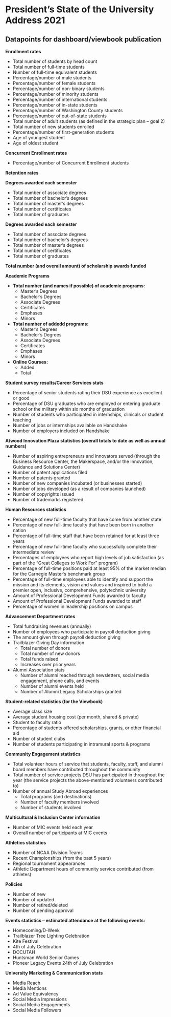 # **President's State of the University Address 2021** #

## Datapoints for dashboard/viewbook publication ##

**Enrollment rates**

* Total number of students by head count
* Total number of full-time students
* Number of full-time equivalent students
* Percentage/number of male students
* Percentage/number of female students
* Percentage/number of non-binary students
* Percentage/number of minority students
* Percentage/number of international students
* Percentage/number of in-state students
* Percentage/number of Washington County students
* Percentage/number of out-of-state students
* Total number of adult students (as defined in the strategic plan – goal 2)
* Total number of new students enrolled
* Percentage/number of first-generation students
* Age of youngest student
* Age of oldest student

**Concurrent Enrollment rates**

* Percentage/number of Concurrent Enrollment students

**Retention rates**

**Degrees awarded each semester**

* Total number of associate degrees
* Total number of bachelor’s degrees
* Total number of master’s degrees
* Total number of certificates
* Total number of graduates

**Degrees awarded each semester**

* Total number of associate degrees
* Total number of bachelor’s degrees
* Total number of master’s degrees
* Total number of certificates
* Total number of graduates

**Total number (and overall amount) of scholarship awards funded**

**Academic Programs**

  * **Total number (and names if possible) of academic programs:**
      * Master's Degrees
      * Bachelor's Degrees
      * Associate Degrees
      * Certificates
      * Emphases
      * Minors
  
  * **Total number of addedd programs:**
      * Master's Degrees
      * Bachelor's Degrees
      * Associate Degrees
      * Certificates
      * Emphases
      * Minors

  * **Online Courses:**
      * Added
      * Total
      
**Student survey results/Career Services stats**

* Percentage of senior students rating their DSU experience as excellent or good
* Percentage of DSU graduates who are employed or entering graduate school or the military within six months of graduation
* Number of students who participated in internships, clinicals or student teaching
* Number of jobs or internships available on Handshake
* Number of employers included on Handshake

**Atwood Innovation Plaza statistics (overall totals to date as well as annual numbers)**

* Number of aspiring entrepreneurs and innovators served (through the Business Resource Center, the Makerspace, and/or the Innovation, Guidance and Solutions Center)
* Number of patent applications filed 
* Number of patents granted
* Number of new companies incubated (or businesses started)
* Number of jobs developed (as a result of companies launched)
* Number of copyrights issued
* Number of trademarks registered

**Human Resources statistics**

* Percentage of new full-time faculty that have come from another state
* Percentage of new full-time faculty that have been born in another nation
* Percentage of full-time staff that have been retained for at least three years
* Percentage of new full-time faculty who successfully complete their intermediate review
* Percentages of employees who report high levels of job satisfaction (as part of the “Great Colleges to Work For” program)
* Percentage of full-time positions paid at least 95% of the market median for the Carnegie Master’s benchmark group 
* Percentage of full-time employees able to identify and support the mission and its elements, vision and values and inspired to build a premier open, inclusive, comprehensive, polytechnic university
* Amount of Professional Development Funds awarded to faculty 
* Amount of Professional Development Funds awarded to staff
* Percentage of women in leadership positions on campus

**Advancement Department rates**

* Total fundraising revenues (annually)
* Number of employees who participate in payroll deduction giving 
* The amount given through payroll deduction giving
* Trailblazer Giving Day information
    * Total number of donors
    * Total number of new donors
    * Total funds raised
    * Increases over prior years
* Alumni Association stats
    * Number of alumni reached through newsletters, social media engagement, phone calls, and events
    * Number of alumni events held
    * Number of Alumni Legacy Scholarships granted
    
**Student-related statistics (for the Viewbook)**

* Average class size
* Average student housing cost (per month, shared & private)
* Student to faculty ratio
* Percentage of students offered scholarships, grants, or other financial aid
* Number of student clubs
* Number of students participating in intramural sports & programs

**Community Engagement statistics**

* Total volunteer hours of service that students, faculty, staff, and alumni board members have contributed throughout the community
* Total number of service projects DSU has participated in throughout the year (the service projects the above-mentioned volunteers contributed to)
* Number of annual Study Abroad experiences
    * Total programs (and destinations)
    * Number of faculty members involved
    * Number of students involved
    
**Multicultural & Inclusion Center information**

* Number of MIC events held each year
* Overall number of participants at MIC events

**Athletics statistics**

* Number of NCAA Division Teams
* Recent Championships (from the past 5 years)
* Regional tournament appearances
* Athletic Department hours of community service contributed (from athletes)

**Policies**

* Number of new
* Number of updated
* Number of retired/deleted
* Number of pending approval

**Events statistics -- estimated attendance at the following events:**

* Homecoming/D-Week
* Trailblazer Tree Lighting Celebration
* Kite Festival
* 4th of July Celebration
* DOCUTAH
* Huntsman World Senior Games
* Pioneer Legacy Events 24th of July Celebration

**University Marketing & Communication stats**

* Media Reach
* Media Mentions
* Ad Value Equivalency
* Social Media Impressions
* Social Media Engagements
* Social Media Followers













      



